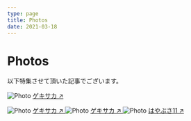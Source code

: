 ```yaml
---
type: page
title: Photos
date: 2021-03-18
---
```


# Photos

以下特集させて頂いた記事でございます。


<Image
  src="/images/photo2.jpg"
  alt="Photo"
  width={1125}
  height={750}
  priority
  className="next-image"
/>
[ゲキサカ ↗ ](https://web.gekisaka.jp/news/detail/?261158-261158-fl)

<Image
  src="/images/photo.jpg"
  alt="Photo"
  width={1125}
  height={750}
  priority
  className="next-image"
/>
[ゲキサカ ↗ ](hhttps://web.gekisaka.jp/player/?31241-19046-jp)
<Image
  src="/images/photo3.jpg"
  alt="Photo"
  width={1125}
  height={750}
  priority
  className="next-image"
/>
[ゲキサカ ↗ ](https://web.gekisaka.jp/photonews/detail/?261471-261471-pn&photo_no=1)
<Image
  src="/images/photo4.jpg"
  alt="Photo"
  width={1125}
  height={750}
  priority
  className="next-image"
/>
[はやぶさ11 ↗ ](https://www.hayabusa11.net/memberlist/%E6%9E%97%E7%B4%94%E5%B9%B3/)
